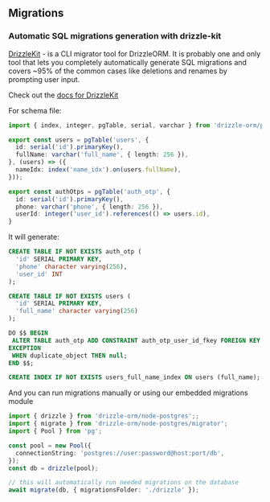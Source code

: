 ## Migrations

### Automatic SQL migrations generation with drizzle-kit

[DrizzleKit](https://www.npmjs.com/package/drizzle-kit) - is a CLI migrator tool for DrizzleORM. It is probably one and only tool that lets you completely automatically generate SQL migrations and covers ~95% of the common cases like deletions and renames by prompting user input.

Check out the [docs for DrizzleKit](https://drizzle-kit-doc.pages.dev)

For schema file:

```typescript copy
import { index, integer, pgTable, serial, varchar } from 'drizzle-orm/pg-core';

export const users = pgTable('users', {
  id: serial('id').primaryKey(),
  fullName: varchar('full_name', { length: 256 }),
}, (users) => ({
  nameIdx: index('name_idx').on(users.fullName),
}));

export const authOtps = pgTable('auth_otp', {
  id: serial('id').primaryKey(),
  phone: varchar('phone', { length: 256 }),
  userId: integer('user_id').references(() => users.id),
}
```

It will generate:

```sql copy
CREATE TABLE IF NOT EXISTS auth_otp (
  'id' SERIAL PRIMARY KEY,
  'phone' character varying(256),
  'user_id' INT
);

CREATE TABLE IF NOT EXISTS users (
  'id' SERIAL PRIMARY KEY,
  'full_name' character varying(256)
);

DO $$ BEGIN
 ALTER TABLE auth_otp ADD CONSTRAINT auth_otp_user_id_fkey FOREIGN KEY ('user_id') REFERENCES users(id);
EXCEPTION
 WHEN duplicate_object THEN null;
END $$;

CREATE INDEX IF NOT EXISTS users_full_name_index ON users (full_name);
```

And you can run migrations manually or using our embedded migrations module

```typescript copy
import { drizzle } from 'drizzle-orm/node-postgres';;
import { migrate } from 'drizzle-orm/node-postgres/migrator';
import { Pool } from 'pg';

const pool = new Pool({
  connectionString: 'postgres://user:password@host:port/db',
});
const db = drizzle(pool);

// this will automatically run needed migrations on the database
await migrate(db, { migrationsFolder: './drizzle' });
```